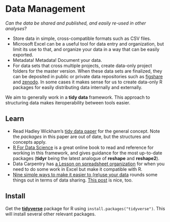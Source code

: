 # Data Management


*Can the data be shared and published, and easily re-used in other
analyses*?

-   Store data in simple, cross-compatible formats such as CSV files.
-   Microsoft Excel can be a useful tool for data entry and
    organization, but limit its use to that, and organize your data in a
    way that can be easily exported.
-   Metadata! Metadata! Document your data.
-   For data sets that cross multiple projects, create data-only project
    folders for the master version. When these data sets are finalized,
    they can be deposited in public or private data repositories such as
    [figshare](https://figshare.com/) and [zenodo](https://zenodo.org/).
    In some cases it makes sense for us to create data-only R packages
    for easily distributing data internally and externally.

We aim to generally work in a **tidy data** framework. This approach to
structuring data makes iteroperability between tools easier.

## Learn

-   Read Hadley Wickham's [tidy data
    paper](http://vita.had.co.nz/papers/tidy-data.pdf) for the
    general concept.  Note the *packages* in this paper are out of date,
    but the structures and concepts apply.
-   [R For Data Science](http://r4ds.had.co.nz/tidy-data.html) is a
    great online book to read and reference for working in
    this framework, and gives guidance for the most up-to-date packages
    (**tidyr** being the latest analogue of **reshape** and **reshape2**).
-   Data Carpentry has [a Lesson on spreadsheet
    organization](http://www.datacarpentry.org/spreadsheet-ecology-lesson/)
    for when you need to do some work in Excel but make it compatible
    with R.
-   [Nine simple ways to make it easier to (re)use your
    data](http://ojs.library.queensu.ca/index.php/IEE/article/view/4608/4898)
    rounds some things out in terms of data sharing.  [This post](https://dynamicecology.wordpress.com/2016/08/22/ten-commandments-for-good-data-management/) is nice, too.

## Install

Get the
[**tidyverse**](https://cran.r-project.org/web/packages/tidyverse/index.html)
package for R using `install.packages("tidyverse")`. This will install
several other relevant packages.

